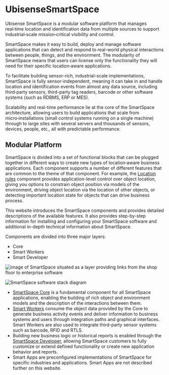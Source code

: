 # UbisenseSmartSpace

Ubisense SmartSpace is a modular software platform that manages real‑time
location and identification data from multiple sources to support
industrial‑scale mission‑critical visibility and control.

SmartSpace makes it easy to build, deploy and manage software applications
that can detect and respond to real-world physical interactions between
people, things, and the environment. The modularity of SmartSpace means that
users can license only the functionality they will need for their specific
location‑aware applications.

To facilitate building sensor-rich, industrial-scale implementations,
SmartSpace is fully sensor-independent, meaning it can take in and handle
location and identification events from almost any data source, including
third‑party sensors, third-party tag readers, barcode or other software
systems (such as RDBMS, ERP or MES).

Scalability and real-time performance lie at the core of the SmartSpace
architecture, allowing users to build applications that scale from
micro‑installations (small control systems running on a single machine)
through to large sites with several servers and thousands of sensors, devices,
people, etc., all with predictable performance.

## Modular Platform

SmartSpace is divided into a set of functional blocks that can be plugged
together in different ways to create new types of location‑aware business
applications. Each component supports a number of different features that are
common to the theme of that component. For example, the [Location
rules](ComponentandFeatureOverview/TopLevelComponents/location-rules.htm)
component provides application-level control over object location, giving you
options to constrain object position via models of the environment, driving
object location via the location of other objects, or detecting important
location state for objects that can drive business process.

This website introduces the SmartSpace components and provides detailed
descriptions of the available features. It also provides step-by-step
information for installing and configuring your SmartSpace software and
additional in-depth technical information about SmartSpace.

Components are divided into three major layers:

* Core
* Smart Workers
* Smart Developer

![image of SmartSpace situated as a layer providing links from the shop floor
to enterprise software](images/SmartSpaceGraphic.png)

![SmartSpace software stack diagram](images/SmartSpaceSoftwareStack2.png)

* [SmartSpace Core](ComponentandFeatureOverview/TopLevel/core.htm) is a fundamental component for all SmartSpace applications, enabling the building of rich object and environment models and the description of the interactions between them.
* [Smart Workers](ComponentandFeatureOverview/TopLevel/smart-workers-introduction.htm) consume the object data provided by the Core to generate business activity events and deliver information to business systems and users through integration paths and graphical interfaces. Smart Workers are also used to integrate third-party sensor systems such as barcode, RFID and RTLS.
* Building new business logic or historical reports is enabled through the [SmartSpace Developer](ComponentandFeatureOverview/TopLevel/Developer-introduction.htm), allowing SmartSpace customers to fully customize or extend defined functionality or create new application behavior and reports.
* Smart Apps are preconfigured implementations of SmartSpace for specific industries and applications. Smart Apps are not described further on this website.

